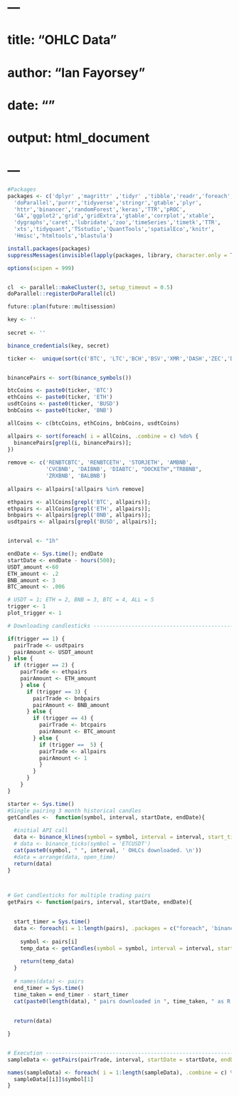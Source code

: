 # ---
# title: "OHLC Data"
# author: "Ian Fayorsey"
# date: ""
# output: html_document
# ---

```r
#Packages
packages <- c('dplyr' ,'magrittr' ,'tidyr' ,'tibble','readr','foreach',
  'doParallel','purrr','tidyverse','stringr','gtable','plyr',
  'httr','binancer','randomForest','keras','TTR','pROC',
  'GA','ggplot2','grid','gridExtra','gtable','corrplot','xtable',
  'dygraphs','caret','lubridate','zoo','timeSeries','timetk','TTR',
  'xts','tidyquant','TSstudio','QuantTools','spatialEco','knitr',
  'Hmisc','htmltools','blastula')

install.packages(packages)
suppressMessages(invisible(lapply(packages, library, character.only = TRUE)))

options(scipen = 999)


cl  <- parallel::makeCluster(3, setup_timeout = 0.5)
doParallel::registerDoParallel(cl)

future::plan(future::multisession)
```

```r
key <- ''
  
secret <- ''

binance_credentials(key, secret)

ticker <-  unique(sort(c('BTC', 'LTC','BCH','BSV','XMR','DASH','ZEC','DBG','MONA','KMD','ETN','MET','GAS','WBTC','XTZ','NEO','ETC','WAVES','ONT','ZIL','DOT','KSM','ZRX','OCT','TRB','NEXT','MIS','THETA','OCEAN','DNA','COMP','NEXO','PMA','MLT','ABBC','IOTX','TRAC','HT','OKB','KNC','LRC','SRM','GNO','NMR','HEDG','LIT','STORJ','YFI','CREAM','LINA','DYP','AVAX','MOON','LIMIT','POWER','SNX','UMA','FTX','CVP','MDS','RSV','AMPL','CEL','ZEN','CVC','ZEN','XLM','SUSHI', 'BNB', 'ETH', 'BAND', 'EOS', 'ADA', 'TRX', 'NEAR', 'CHZ', 'FIL', 'LTCUP', 'ALGO', 'SXP', 'FIO', 'MITH', 'DATA', 'INJ', 'ENJ', 'NEAR', 'EGLD', 'RSR', 'LINK', 'VET', 'UNI', 'AAVE', 'BQX', 'AAVE', 'XEM', 'DOCK', 'LTO', 'MFT', 'NAV', 'OMG', 'ONT','PAX' ,'PIVX','RCN', 'REN', 'TFUEL', 'XVS', 'BAL', 'CEL', 'MKR', 'QTUM', 'IOTA')));ticker


binancePairs <- sort(binance_symbols())

btcCoins <- paste0(ticker, 'BTC')
ethCoins <- paste0(ticker, 'ETH')
usdtCoins <- paste0(ticker, 'BUSD')
bnbCoins <- paste0(ticker, 'BNB')

allCoins <- c(btcCoins, ethCoins, bnbCoins, usdtCoins)

allpairs <- sort(foreach( i = allCoins, .combine = c) %do% {
  binancePairs[grepl(i, binancePairs)];
})
 
remove <- c('RENBTCBTC', 'RENBTCETH', 'STORJETH', 'AMBNB',
            'CVCBNB', 'DAIBNB', 'DIABTC', "DOCKETH","TRBBNB",
            'ZRXBNB', 'BALBNB')
 
allpairs <- allpairs[!allpairs %in% remove]

ethpairs <- allCoins[grepl('BTC', allpairs)];
ethpairs <- allCoins[grepl('ETH', allpairs)];
bnbpairs <- allpairs[grepl('BNB', allpairs)];
usdtpairs <- allpairs[grepl('BUSD', allpairs)];


interval <- "1h"

endDate <- Sys.time(); endDate
startDate <- endDate - hours(500); 
USDT_amount <-60
ETH_amount <- .2
BNB_amount <- 3
BTC_amount <- .006

```

```r
# USDT = 1; ETH = 2, BNB = 3, BTC = 4, ALL = 5
trigger <- 1
plot_trigger <- 1
```

```r
# Downloading candlesticks -----------------------------------------------------------------------------------------------------------

if(trigger == 1) {
  pairTrade <- usdtpairs
  pairAmount <- USDT_amount
} else {
  if (trigger == 2) {
    pairTrade <- ethpairs
    pairAmount <- ETH_amount
    } else {
      if (trigger == 3) {
        pairTrade <- bnbpairs
        pairAmount <- BNB_amount
      } else {
        if (trigger == 4) {
          pairTrade <- btcpairs
          pairAmount <- BTC_amount
        } else {
          if (trigger ==  5) {
          pairTrade <- allpairs
          pairAmount <- 1
          }
        }
      }
    }
}

starter <- Sys.time()
#Single pairing 3 month historical candles
getCandles <-  function(symbol, interval, startDate, endDate){
  
  #initial API call
  data <- binance_klines(symbol = symbol, interval = interval, start_time = startDate, end_time = endDate)
  # data <- binance_ticks(symbol = 'ETCUSDT')
  cat(paste0(symbol, " ", interval, ' OHLCs downloaded. \n'))
  #data = arrange(data, open_time)
  return(data)
}



# Get candlesticks for multiple trading pairs
getPairs <- function(pairs, interval, startDate, endDate){
  

  start_timer = Sys.time()
  data <- foreach(i = 1:length(pairs), .packages = c("foreach", 'binancer', "lubridate", 'dplyr'), .export = c('getCandles'), .verbose = F, .errorhandling = 'remove') %dopar% {
    
    symbol <- pairs[i]
    temp_data <- getCandles(symbol = symbol, interval = interval, startDate = startDate, endDate = endDate)
    
    return(temp_data)
  }
  
  # names(data) <- pairs
  end_timer = Sys.time()
  time_taken = end_timer - start_timer
  cat(paste0(length(data), " pairs downloaded in ", time_taken, " as R object"), '\n')
  
  
  return(data)

}



```

```r
# Execution -----------------------------------------------------------------------------------------------------------------
sampleData <- getPairs(pairTrade, interval, startDate = startDate, endDate = endDate)

names(sampleData) <- foreach( i = 1:length(sampleData), .combine = c) %do%{
  sampleData[[i]]$symbol[1]
}

```